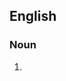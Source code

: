 {{also|génocides}}

==English==

===Noun===
{{head|en|noun plural form}}

# {{plural of|genocide|lang=en}}